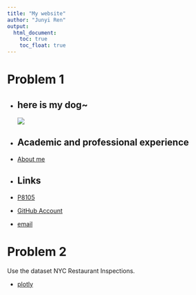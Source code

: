 ```yaml
---
title: "My website"
author: "Junyi Ren"
output: 
  html_document:
    toc: true
    toc_float: true
---
```


# Problem 1

* ## here is my dog~
![](WechatIMG224.jpg)
* ## Academic and professional experience
* [About me](about.html)

* ## Links
* [P8105](https://p8105.com)
* [GitHub Account](https://github.com/RJube0505)
* [email](mailto:rjube0505@gmail.com)


# Problem 2

Use the dataset NYC Restaurant Inspections.

* [plotly](plotly.html)
  


  
  
  
